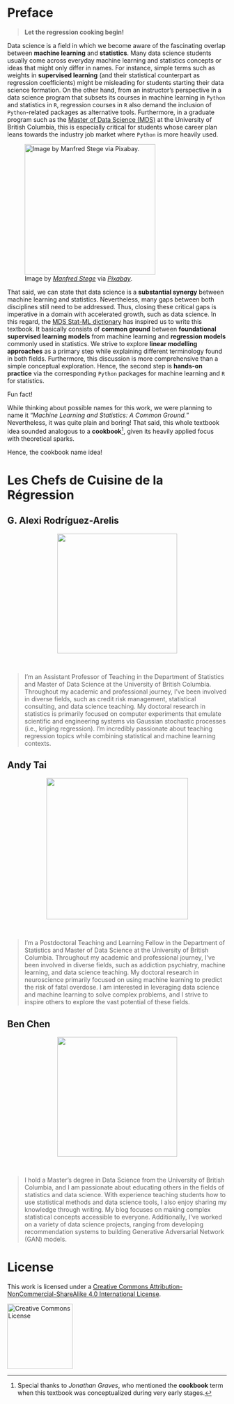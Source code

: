 <!-- Google tag (gtag.js) -->
<script async src="https://www.googletagmanager.com/gtag/js?id=G-7PRVEBE1EF"></script>
<script>
  window.dataLayer = window.dataLayer || [];
  function gtag(){dataLayer.push(arguments);}
  gtag('js', new Date());

  gtag('config', 'G-7PRVEBE1EF');
</script>

# Preface {.unnumbered}

> **Let the regression cooking begin!**

Data science is a field in which we become aware of the fascinating overlap between **machine learning** and **statistics**. Many data science students usually come across everyday machine learning and statistics concepts or ideas that might only differ in names. For instance, simple terms such as weights in **supervised learning** (and their statistical counterpart as regression coefficients) might be misleading for students starting their data science formation. On the other hand, from an instructor's perspective in a data science program that subsets its courses in machine learning in `Python` and statistics in `R`, regression courses in `R` also demand the inclusion of `Python`-related packages as alternative tools. Furthermore, in a graduate program such as the [Master of Data Science (MDS)](https://masterdatascience.ubc.ca/) at the University of British Columbia, this is especially critical for students whose career plan leans towards the industry job market where `Python` is more heavily used.

![Image by [*Manfred Stege*](https://pixabay.com/users/manfredsteger-1848497/) via [*Pixabay*](https://pixabay.com/vectors/creative-raspberry-pi-circuit-7426705/).](book/img/creative.png){width="300"}

That said, we can state that data science is a **substantial synergy** between machine learning and statistics. Nevertheless, many gaps between both disciplines still need to be addressed. Thus, closing these critical gaps is imperative in a domain with accelerated growth, such as data science. In this regard, the [MDS Stat-ML dictionary](https://ubc-mds.github.io/resources_pages/terminology/) has inspired us to write this textbook. It basically consists of **common ground** between **foundational supervised learning models** from machine learning and **regression models** commonly used in statistics. We strive to explore **linear modelling approaches** as a primary step while explaining different terminology found in both fields. Furthermore, this discussion is more comprehensive than a simple conceptual exploration. Hence, the second step is **hands-on practice** via the corresponding `Python` packages for machine learning and `R` for statistics.

::: {.Warning}
::::{.Warning-header}
Fun fact!
::::
::::{.Warning-container}
While thinking about possible names for this work, we were planning to name it "*Machine Learning and Statistics: A Common Ground.*" Nevertheless, it was quite plain and boring! That said, this whole textbook idea sounded analogous to a **cookbook**[^1], given its heavily applied focus with theoretical sparks.\

Hence, the cookbook name idea!
::::
:::

[^1]: Special thanks to *Jonathan Graves*, who mentioned the **cookbook** term when this textbook was conceptualized during very early stages.

# Les Chefs de Cuisine de la Régression {.unnumbered}

## G. Alexi Rodríguez-Arelis

<center><img src="img/photo-alexi.jpg" width=275 /></center>
<br>

> I'm an Assistant Professor of Teaching in the Department of Statistics and Master of Data Science at the University of British Columbia. Throughout my academic and professional journey, I've been involved in diverse fields, such as credit risk management, statistical consulting, and data science teaching. My doctoral research in statistics is primarily focused on computer experiments that emulate scientific and engineering systems via Gaussian stochastic processes (i.e., kriging regression). I'm incredibly passionate about teaching regression topics while combining statistical and machine learning contexts.

## Andy Tai

<center><img src="img/photo-andy.jpg" width=325 /></center>
<br>

> I'm a Postdoctoral Teaching and Learning Fellow in the Department of Statistics and Master of Data Science at the University of British Columbia. Throughout my academic and professional journey, I've been involved in diverse fields, such as addiction psychiatry, machine learning, and data science teaching. My doctoral research in neuroscience primarily focused on using machine learning to predict the risk of fatal overdose. I am interested in leveraging data science and machine learning to solve complex problems, and I strive to inspire others to explore the vast potential of these fields.

## Ben Chen

<center><img src="img/photo-ben.jpg" width=275 /></center>
<br>

> I hold a Master's degree in Data Science from the University of British Columbia, and I am passionate about educating others in the fields of statistics and data science. With experience teaching students how to use statistical methods and data science tools, I also enjoy sharing my knowledge through writing. My blog focuses on making complex statistical concepts accessible to everyone. Additionally, I've worked on a variety of data science projects, ranging from developing recommendation systems to building Generative Adversarial Network (GAN) models.

# License {.unnumbered}

This work is licensed under a <a rel="license" href="http://creativecommons.org/licenses/by-nc-sa/4.0/">Creative Commons Attribution-NonCommercial-ShareAlike 4.0 International License</a>.

<a rel="license" href="http://creativecommons.org/licenses/by-nc-sa/4.0/"><img alt="Creative Commons License" style="border-width:0"  width="150"  src="img/by-nc-sa.png" /></a>
